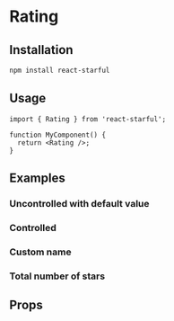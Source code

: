 
<Meta of={stories} />

# Rating

## Installation

```sh
npm install react-starful
```

## Usage

```tsx
import { Rating } from 'react-starful';

function MyComponent() {
  return <Rating />;
}
```

## Examples

### Uncontrolled with default value

<Canvas of={stories.DefaultValue} />

### Controlled

<Canvas of={stories.Controlled} />

### Custom name

<Canvas of={stories.CustomName} />

### Total number of stars

<Canvas of={stories.Total} />

## Props

<ArgsTable />
